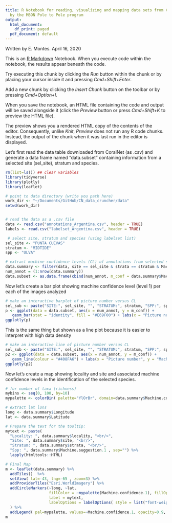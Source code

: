 ```yaml
---
title: R Notebook for reading, visualizing and mapping data sets from CoralNet generated
  by the MBON Pole to Pole program
output:
  html_document:
    df_print: paged
  pdf_document: default
---
```


Written by E. Montes.
April 16, 2020

This is an [R Markdown](http://rmarkdown.rstudio.com) Notebook. When you execute code within the notebook, the results appear beneath the code. 

Try executing this chunk by clicking the *Run* button within the chunk or by placing your cursor inside it and pressing *Cmd+Shift+Enter*.

Add a new chunk by clicking the *Insert Chunk* button on the toolbar or by pressing *Cmd+Option+I*.

When you save the notebook, an HTML file containing the code and output will be saved alongside it (click the *Preview* button or press *Cmd+Shift+K* to preview the HTML file). 

The preview shows you a rendered HTML copy of the contents of the editor. Consequently, unlike *Knit*, *Preview* does not run any R code chunks. Instead, the output of the chunk when it was last run in the editor is displayed.

Let's first read the data table downloaded from CoralNet (as .csv) and generate a data frame named "data.subset" containing information from a selected site (sel_site), stratum and species.

```r
rm(list=ls()) ## clear variables
library(tidyverse)
library(plotly)
library(leaflet)

# point to data directory (write you path here)
work_dir <- "~/Documents/GitHub/CN_data_cruncher/data"
setwd(work_dir)


# read the data as a .csv file
data <- read.csv("annotations_Argentina.csv", header = TRUE)
labels <- read.csv("labelset_Argentina.csv", header = TRUE)

 # select site, stratum and species (using labelset list)
sel_site <- "PUNTA CUEVAS"
stratum <- "MIDTIDE"
spp <- "ULVA"

# extract machine confidence levels (CL) of annotations from selected site, stratum and label. 
data.summary <- filter(data, site == sel_site & strata == stratum & Machine.suggestion.1 == spp)
num_annot = (1:nrow(data.summary))
data.subset <- as.data.frame(cbind(num_annot, m_conf = data.summary$Machine.confidence.1))
```


Now let's create a bar plot showing machine confidence level (level 1) per each of the images analyzed
```r
# make an interactive barplot of picture number versus CL
sel_sub <- paste("SITE:", sel_site, "", "STRATUM:", stratum, "SPP:", spp)
p <- ggplot(data = data.subset, aes(x = num_annot, y = m_conf)) +
   geom_bar(stat = "identity", fill = "#E69F00") + labs(x = "Picture number", y = "Machine confidence", title = sel_sub)
ggplotly(p)
```

This is the same thing but shown as a line plot because it is easier to interpret with high data density
```r
# make an interactive line of picture number versus CL
sel_sub <- paste("SITE:", sel_site, "", "STRATUM:", stratum, "SPP:", spp)
p2 <- ggplot(data = data.subset, aes(x = num_annot, y = m_conf)) +
   geom_line(colour = "#408FA6") + labs(x = "Picture number", y = "Machine confidence", title = sel_sub)
ggplotly(p2)

```


Now let's create a map showing locality and site and associated machine confidence levels in the identification of the selected species.
```r
# for number of taxa (richness)
mybins <- seq(0, 100, by=10)
mypalette <- colorBin( palette="YlOrBr", domain=data.summary$Machine.confidence.1, na.color="transparent", bins=mybins)

# extract lat lons
long <- data.summary$Longitude
lat <- data.summary$Latitude

# Prepare the text for the tooltip:
mytext <- paste(
  "Locality: ", data.summary$locality, "<br/>",
  "Site: ", data.summary$site, "<br/>",
  "Stratum: ", data.summary$strata, "<br/>",
  "Spp: ", data.summary$Machine.suggestion.1 , sep="") %>%
  lapply(htmltools::HTML)

# Final Map
m <- leaflet(data.summary) %>%
  addTiles()  %>%
  setView( lat=-43, lng=-65 , zoom=3) %>%
  addProviderTiles("Esri.WorldImagery") %>%
  addCircleMarkers(~long, ~lat,
                   fillColor = ~mypalette(Machine.confidence.1), fillOpacity = 0.7, color="white", radius=12, stroke=FALSE,
                   label = mytext,
                   labelOptions = labelOptions( style = list("font-weight" = "normal", padding = "3px 8px"), textsize = "13px", direction = "auto")
  ) %>%
  addLegend( pal=mypalette, values=~Machine.confidence.1, opacity=0.9, title = "Confidence Level", position = "bottomright" )
m
```


